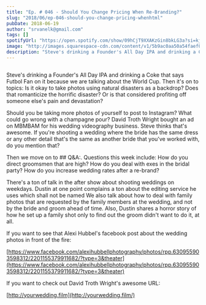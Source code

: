 ```yaml
---
title: "Ep. # 046 - Should You Change Pricing When Re-Branding?"
slug: "2018/06/ep-046-should-you-change-pricing-whenhtml"
pubDate: 2018-06-19
author: "srvanelk@gmail.com"
tags: []
spotifyUrl: "https://open.spotify.com/show/09hCjT9XXAKzGin8bkLG3a?si=kjRZvQ1JTb6Ov3HVzSSlWA"
image: "http://images.squarespace-cdn.com/content/v1/5b9ac0aa50a54faef024c950/1547782366889-KZGZ90QD3QIBB3RNHGD7/image-asset.jpeg/img.jpg/weddingphotohangover/embed/episodes/Ep---046---Should-You-Change-Pricing-When-Re-Branding-e1rigo"
description: "Steve's drinking a Founder's All Day IPA and drinking a Coke that says Futbol Fan on it because we are talking about the World Cup. Then it's on to topics: Is it okay to take photos using natural disasters as a backdrop? Does that romanticize the horrific disaster? Or is that considered profiting off someone else's pain and devastation?"
---
```


<figure>
  <img src="http://images.squarespace-cdn.com/content/v1/5b9ac0aa50a54faef024c950/1547782366889-KZGZ90QD3QIBB3RNHGD7/image-asset.jpeg/img.jpg/weddingphotohangover/embed/episodes/Ep---046---Should-You-Change-Pricing-When-Re-Branding-e1rigo" alt="" />
</figure>

Steve's drinking a Founder's All Day IPA and drinking a Coke that says Futbol Fan on it because we are talking about the World Cup. Then it's on to topics: Is it okay to take photos using natural disasters as a backdrop? Does that romanticize the horrific disaster? Or is that considered profiting off someone else's pain and devastation?

Should you be taking more photos of yourself to post to Instagram? What could go wrong with a champagne pour? David Troth Wright bought an ad on MBMBAM for his wedding videography business. Steve thinks that's awesome. If you're shooting a wedding where the bride has the same dress or any other detail that's the same as another bride that you've worked with, do you mention that?

Then we move on to ## Q&A:. Questions this week include: How do you direct groomsmen that are high? How do you deal with exes in the bridal party? How do you increase wedding rates after a re-brand?

There's a ton of talk in the after show about shooting weddings on weekdays. Dustin at one point complains a ton about the editing service he uses which shall not be named We also talk about how to deal with family photos that are requested by the family members at the wedding, and not by the bride and groom ahead of time. Also, Dustin shares a horror story of how he set up a family shot only to find out the groom didn't want to do it, at all.

If you want to see that Alexi Hubbel's facebook post about the wedding photos in front of the fire:

[https://www.facebook.com/alexihubbellphotography/photos/rpp.630955903598312/2201155379911682/?type=3&theater](https://www.facebook.com/alexihubbellphotography/photos/rpp.630955903598312/2201155379911682/?type=3&theater)

If you want to check out David Troth Wright's awesome URL:

[http://yourwedding.film](http://yourwedding.film/)
